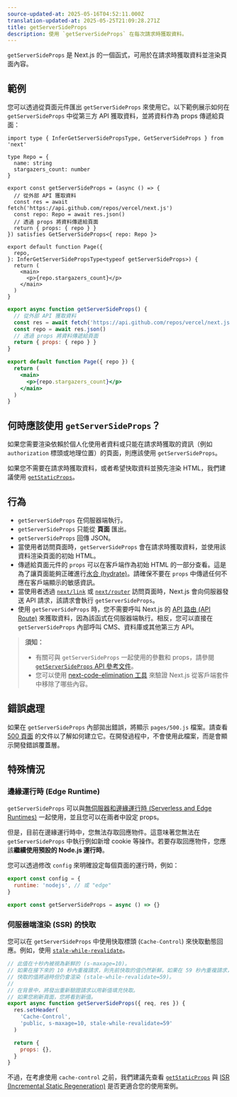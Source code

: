 ```yaml
---
source-updated-at: 2025-05-16T04:52:11.000Z
translation-updated-at: 2025-05-25T21:09:28.271Z
title: getServerSideProps
description: 使用 `getServerSideProps` 在每次請求時獲取資料。
---
```


`getServerSideProps` 是 Next.js 的一個函式，可用於在請求時獲取資料並渲染頁面內容。

## 範例

您可以透過從頁面元件匯出 `getServerSideProps` 來使用它。以下範例展示如何在 `getServerSideProps` 中從第三方 API 獲取資料，並將資料作為 props 傳遞給頁面：

```tsx filename="pages/index.tsx" switcher
import type { InferGetServerSidePropsType, GetServerSideProps } from 'next'

type Repo = {
  name: string
  stargazers_count: number
}

export const getServerSideProps = (async () => {
  // 從外部 API 獲取資料
  const res = await fetch('https://api.github.com/repos/vercel/next.js')
  const repo: Repo = await res.json()
  // 透過 props 將資料傳遞給頁面
  return { props: { repo } }
}) satisfies GetServerSideProps<{ repo: Repo }>

export default function Page({
  repo,
}: InferGetServerSidePropsType<typeof getServerSideProps>) {
  return (
    <main>
      <p>{repo.stargazers_count}</p>
    </main>
  )
}
```

```jsx filename="pages/index.js" switcher
export async function getServerSideProps() {
  // 從外部 API 獲取資料
  const res = await fetch('https://api.github.com/repos/vercel/next.js')
  const repo = await res.json()
  // 透過 props 將資料傳遞給頁面
  return { props: { repo } }
}

export default function Page({ repo }) {
  return (
    <main>
      <p>{repo.stargazers_count}</p>
    </main>
  )
}
```

## 何時應該使用 `getServerSideProps`？

如果您需要渲染依賴於個人化使用者資料或只能在請求時獲取的資訊（例如 `authorization` 標頭或地理位置）的頁面，則應該使用 `getServerSideProps`。

如果您不需要在請求時獲取資料，或者希望快取資料並預先渲染 HTML，我們建議使用 [`getStaticProps`](/docs/pages/building-your-application/data-fetching/get-static-props)。

## 行為

- `getServerSideProps` 在伺服器端執行。
- `getServerSideProps` 只能從 **頁面** 匯出。
- `getServerSideProps` 回傳 JSON。
- 當使用者訪問頁面時，`getServerSideProps` 會在請求時獲取資料，並使用該資料渲染頁面的初始 HTML。
- 傳遞給頁面元件的 `props` 可以在客戶端作為初始 HTML 的一部分查看。這是為了讓頁面能夠正確進行[水合 (hydrate)](https://react.dev/reference/react-dom/hydrate)。請確保不要在 `props` 中傳遞任何不應在客戶端顯示的敏感資訊。
- 當使用者透過 [`next/link`](/docs/pages/api-reference/components/link) 或 [`next/router`](/docs/pages/api-reference/functions/use-router) 訪問頁面時，Next.js 會向伺服器發送 API 請求，該請求會執行 `getServerSideProps`。
- 使用 `getServerSideProps` 時，您不需要呼叫 Next.js 的 [API 路由 (API Route)](/docs/pages/building-your-application/routing/api-routes) 來獲取資料，因為該函式在伺服器端執行。相反，您可以直接在 `getServerSideProps` 內部呼叫 CMS、資料庫或其他第三方 API。

> **須知：**
>
> - 有關可與 `getServerSideProps` 一起使用的參數和 props，請參閱 [`getServerSideProps` API 參考文件](/docs/pages/api-reference/functions/get-server-side-props)。
> - 您可以使用 [next-code-elimination 工具](https://next-code-elimination.vercel.app/) 來驗證 Next.js 從客戶端套件中移除了哪些內容。

## 錯誤處理

如果在 `getServerSideProps` 內部拋出錯誤，將顯示 `pages/500.js` 檔案。請查看 [500 頁面](/docs/pages/building-your-application/routing/custom-error#500-page) 的文件以了解如何建立它。在開發過程中，不會使用此檔案，而是會顯示開發錯誤覆蓋層。

## 特殊情況

### 邊緣運行時 (Edge Runtime)

`getServerSideProps` 可以與[無伺服器和邊緣運行時 (Serverless and Edge Runtimes)](/docs/pages/building-your-application/rendering/edge-and-nodejs-runtimes) 一起使用，並且您可以在兩者中設定 props。

但是，目前在邊緣運行時中，您無法存取回應物件。這意味著您無法在 `getServerSideProps` 中執行例如新增 cookie 等操作。若要存取回應物件，您應該**繼續使用預設的 Node.js 運行時**。

您可以透過修改 `config` 來明確設定每個頁面的運行時，例如：

```jsx filename="pages/index.js"
export const config = {
  runtime: 'nodejs', // 或 "edge"
}

export const getServerSideProps = async () => {}
```

### 伺服器端渲染 (SSR) 的快取

您可以在 `getServerSideProps` 中使用快取標頭 (`Cache-Control`) 來快取動態回應。例如，使用 [`stale-while-revalidate`](https://web.dev/stale-while-revalidate/)。

```jsx
// 此值在十秒內被視為新鮮的 (s-maxage=10)。
// 如果在接下來的 10 秒內重複請求，則先前快取的值仍然新鮮。如果在 59 秒內重複請求，
// 快取的值將過時但仍會渲染 (stale-while-revalidate=59)。
//
// 在背景中，將發出重新驗證請求以用新值填充快取。
// 如果您刷新頁面，您將看到新值。
export async function getServerSideProps({ req, res }) {
  res.setHeader(
    'Cache-Control',
    'public, s-maxage=10, stale-while-revalidate=59'
  )

  return {
    props: {},
  }
}
```

不過，在考慮使用 `cache-control` 之前，我們建議先查看 [`getStaticProps`](/docs/pages/building-your-application/data-fetching/get-static-props) 與 [ISR (Incremental Static Regeneration)](/docs/pages/building-your-application/data-fetching/incremental-static-regeneration) 是否更適合您的使用案例。